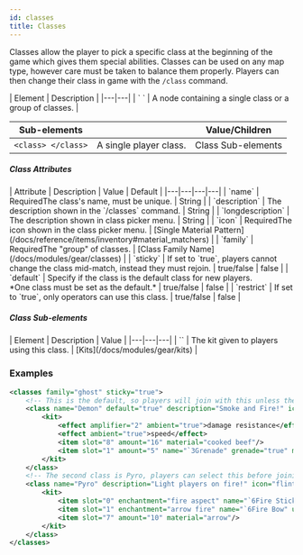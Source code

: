 ```yaml
---
id: classes
title: Classes
---
```


Classes allow the player to pick a specific class at the beginning of the game which gives them special abilities. 
Classes can be used on any map type, however care must be taken to balance them properly. 
Players can then change their class in game with the `/class` command.

<div className="table-container">
  | Element | Description |
  |---|---|
  | `<classes> </classes>` | A node containing a single class or a group of classes. |

  | Sub-elements | | Value/Children |
  |---|---|---|
  | `<class> </class>` | A single player class. | <span className="badge badge--secondary">Class Sub-elements</span> |
</div>

##### Class Attributes

<div className="table-container">
  | Attribute | Description | Value | Default |
  |---|---|---|---|
  | `name` | <span className="badge badge--danger">Required</span>The class's name, must be unique. | <span className="badge badge--primary">String</span> |
  | `description` | The description shown in the `/classes` command. | <span className="badge badge--primary">String</span> |
  | `longdescription` | The description shown in class picker menu. | <span className="badge badge--primary">String</span> |
  | `icon` | <span className="badge badge--danger">Required</span>The icon shown in the class picker menu. | [Single Material Pattern](/docs/reference/items/inventory#material_matchers) |
  | `family` | <span className="badge badge--danger">Required</span>The "group" of classes. | [Class Family Name](/docs/modules/gear/classes) |
  | `sticky` | If set to `true`, players cannot change the class mid-match, instead they must rejoin. | <span className="badge badge--primary">true/false</span> | false |
  | `default` | Specify if the class is the default class for new players.<br />*One class must be set as the default.* | <span className="badge badge--primary">true/false</span> | false |
  | `restrict` | If set to `true`, only operators can use this class. | <span className="badge badge--primary">true/false</span> | false |
</div>

##### Class Sub-elements

<div className="table-container">
  | Element | Description | Value |
  |---|---|---|
  | `<kit>` | The kit given to players using this class. | [Kits](/docs/modules/gear/kits) |
</div>

### Examples

```xml
<classes family="ghost" sticky="true">
    <!-- This is the default, so players will join with this unless they change class. -->
    <class name="Demon" default="true" description="Smoke and Fire!" icon="fireball">
        <kit>
            <effect amplifier="2" ambient="true">damage resistance</effect>
            <effect ambient="true">speed</effect>
            <item slot="8" amount="16" material="cooked beef"/>
            <item slot="1" amount="5" name="`3Grenade" grenade="true" material="ender pearl"/>
        </kit>
    </class>
    <!-- The second class is Pyro, players can select this before joining or changing in game with /class. -->
    <class name="Pyro" description="Light players on fire!" icon="flint and steel">
        <kit>
            <item slot="0" enchantment="fire aspect" name="`6Fire Stick" material="blaze rod"/>
            <item slot="1" enchantment="arrow fire" name="`6Fire Bow" unbreakable="true" material="bow"/>
            <item slot="7" amount="10" material="arrow"/>
        </kit>
    </class>
</classes>
```
